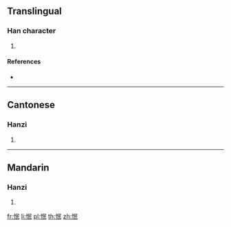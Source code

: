 ==Translingual==

===Han character===
{{Han char|rn=61|rad=心|as=05|sn=8|four=97047|canj=PRVP|ids=⿰忄民}}

# {{defn|Han|sort=心05}}

====References====
* {{Han ref|kx=0379.140|dkj=10428|dj=0707.220|hdz=42288.020|uh=600B|ud=24587|bh=CC7E|bd=52350}}

----

==Cantonese==

===Hanzi===
{{yue-hanzi|jyut=man4|y=man4}}

# {{defn|lang=yue|sort=心05}}

----

==Mandarin==

===Hanzi===
{{cmn-hanzi|pin=[[mín]] ([[min2]])|wg=min<sup>2</sup>}}

# {{defn|lang=cmn|sort=心05}}

[[fr:怋]]
[[li:怋]]
[[pl:怋]]
[[th:怋]]
[[zh:怋]]